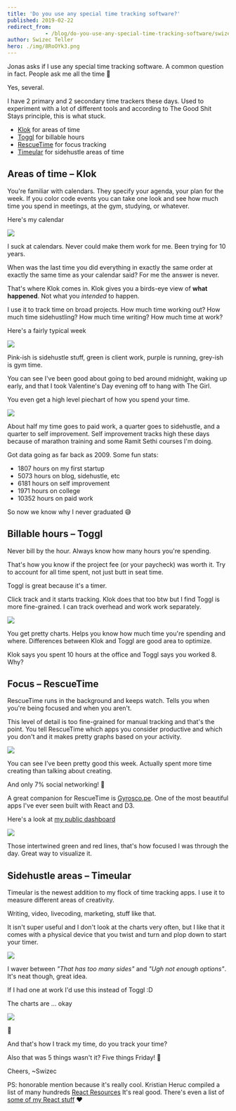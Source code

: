 ```yaml
---
title: 'Do you use any special time tracking software?'
published: 2019-02-22
redirect_from: 
            - /blog/do-you-use-any-special-time-tracking-software/swizec/8954
author: Swizec Teller
hero: ./img/8RoOYk3.png
---
```

Jonas asks if I use any special time tracking software. A common question in fact. People ask me all the time 🤔



Yes, several.



I have 2 primary and 2 secondary time trackers these days. Used to experiment with a lot of different tools and according to The Good Shit Stays principle, this is what stuck.



- [Klok](http://getklok.com/) for areas of time
- [Toggl](https://toggl.com/) for billable hours
- [RescueTime](https://www.rescuetime.com/) for focus tracking
- [Timeular](https://timeular.com/) for sidehustle areas of time



## Areas of time – Klok



You're familiar with calendars. They specify your agenda, your plan for the week. If you color code events you can take one look and see how much time you spend in meetings, at the gym, studying, or whatever.



Here's my calendar

![](./img/8RoOYk3.png)

I suck at calendars. Never could make them work for me. Been trying for 10 years.



When was the last time you did everything in exactly the same order at exactly the same time as your calendar said? For me the answer is never.



That's where Klok comes in. Klok gives you a birds-eye view of **what happened**. Not what you _intended_ to happen.



I use it to track time on broad projects. How much time working out? How much time sidehustling? How much time writing? How much time at work?



Here's a fairly typical week



[![](./img/M1nyLdv.png)](http://getklok.com/)



Pink-ish is sidehustle stuff, green is client work, purple is running, grey-ish is gym time.



You can see I've been good about going to bed around midnight, waking up early, and that I took Valentine's Day evening off to hang with The Girl.



You even get a high level piechart of how you spend your time.



[![](./img/EB2zw05.png)](http://getklok.com/)



About half my time goes to paid work, a quarter goes to sidehustle, and a quarter to self improvement. Self improvement tracks high these days because of marathon training and some Ramit Sethi courses I'm doing.



Got data going as far back as 2009. Some fun stats:



- 1807 hours on my first startup
- 5073 hours on blog, sidehustle, etc
- 6181 hours on self improvement
- 1971 hours on college
- 10352 hours on paid work



So now we know why I never graduated 😅



## Billable hours – Toggl



Never bill by the hour. Always know how many hours you're spending.



That's how you know if the project fee (or your paycheck) was worth it. Try to account for all time spent, not just butt in seat time.



Toggl is great because it's a timer.



Click track and it starts tracking. Klok does that too btw but I find Toggl is more fine-grained. I can track overhead and work work separately.



[![](./img/jietonQ.png)](https://toggl.com)



You get pretty charts. Helps you know how much time you're spending and where. Differences between Klok and Toggl are good area to optimize.



Klok says you spent 10 hours at the office and Toggl says you worked 8. Why?



## Focus – RescueTime



RescueTime runs in the background and keeps watch. Tells you when you're being focused and when you aren't.



This level of detail is too fine-grained for manual tracking and that's the point. You tell RescueTime which apps you consider productive and which you don't and it makes pretty graphs based on your activity.



[![](./img/wXvRVtO.png)](https://rescuetime.com)



You can see I've been pretty good this week. Actually spent more time creating than talking about creating.



And only 7% social networking! 🤘



A great companion for RescueTime is [Gyrosco.pe](https://gyrosco.pe/). One of the most beautiful apps I've ever seen built with React and D3.



Here's a look at [my public dashboard](https://gyrosco.pe/swizec/helix/)



[![](./img/GqUbjdp.png)](https://gyrosco.pe/swizec/helix/)



Those intertwined green and red lines, that's how focused I was through the day. Great way to visualize it.



## Sidehustle areas – Timeular



Timeular is the newest addition to my flock of time tracking apps. I use it to measure different areas of creativity.



Writing, video, livecoding, marketing, stuff like that.



It isn't super useful and I don't look at the charts very often, but I like that it comes with a physical device that you twist and turn and plop down to start your timer.



[![](./img/n0TTk6t.jpg)](https://timeular.com/)



I waver between _"That has too many sides"_ and _"Ugh not enough options"_. It's neat though, great idea.



If I had one at work I'd use this instead of Toggl :D



The charts are ... okay

![](./img/ZJpa7sO.png)

🤨



And that's how I track my time, do you track your time?



Also that was 5 things wasn't it? Five things Friday! 🤘



Cheers, ~Swizec



PS: honorable mention because it's really cool. Kristian Heruc compiled a list of many hundreds [React Resources](https://reactresources.com) It's real good. There's even a list of [some of my React stuff](https://reactresources.com/people/swizec-teller) ❤️